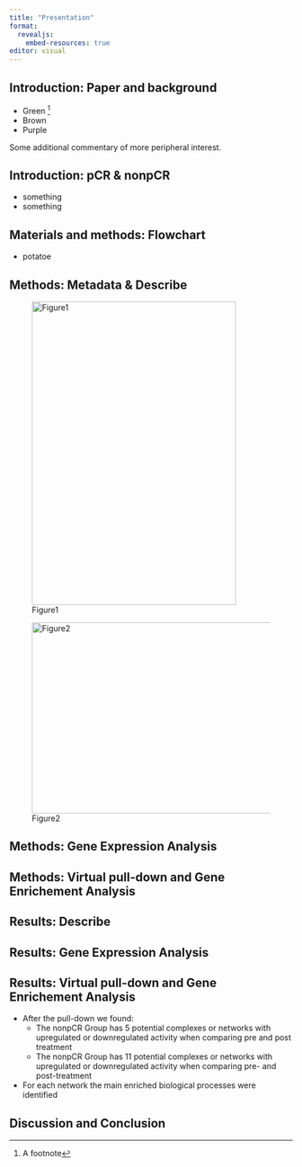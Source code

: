 ```yaml
---
title: "Presentation"
format:
  revealjs:
    embed-resources: true
editor: visual
---
```


## Introduction: Paper and background

-   Green [^1]
-   Brown
-   Purple

[^1]: A footnote

::: aside
Some additional commentary of more peripheral interest.
:::

## Introduction: pCR & nonpCR

-   something
-   something

## Materials and methods: Flowchart

-   potatoe

## Methods: Metadata & Describe

::: {layout-ncol="2"}
![Figure1](images/figure_01.jpg){.absolute top="200" left="0" width="363" height="540"}

![Figure2](images/figure_02.jpg){.absolute top="200" right="0" width="557" height="340"}
:::

## Methods: Gene Expression Analysis

## Methods: Virtual pull-down and Gene Enrichement Analysis

## Results: Describe

## Results: Gene Expression Analysis

## Results: Virtual pull-down and Gene Enrichement Analysis

-   After the pull-down we found:
    -   The nonpCR Group has 5 potential complexes or networks with upregulated or downregulated activity when comparing pre and post treatment
    -   The nonpCR Group has 11 potential complexes or networks with upregulated or downregulated activity when comparing pre- and post-treatment
-   For each network the main enriched biological processes were identified

## Discussion and Conclusion
